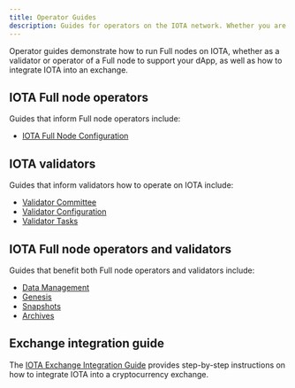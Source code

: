 ```yaml
---
title: Operator Guides
description: Guides for operators on the IOTA network. Whether you are running a Full node for your dApp or operating as a validator on the IOTA network, these guides help you set up your environment and operate your network.
---
```


Operator guides demonstrate how to run Full nodes on IOTA, whether as a validator or operator of a Full node to support your dApp, as well as how to integrate IOTA into an exchange. 

## IOTA Full node operators

Guides that inform Full node operators include:

- [IOTA Full Node Configuration](iota-full-node.mdx)  

## IOTA validators

Guides that inform validators how to operate on IOTA include:

- [Validator Committee](validator-committee.mdx)
- [Validator Configuration](validator-config.mdx)
- [Validator Tasks](validator-tasks/validator-tasks.mdx)

## IOTA Full node operators and validators

Guides that benefit both Full node operators and validators include:

- [Data Management](data-management.mdx)
- [Genesis](genesis.mdx)
- [Snapshots](snapshots.mdx)
- [Archives](archives.mdx)

## Exchange integration guide

The [IOTA Exchange Integration Guide](../developer/exchange-integration/exchange-integration.mdx) provides step-by-step instructions on how to integrate IOTA into a cryptocurrency exchange.